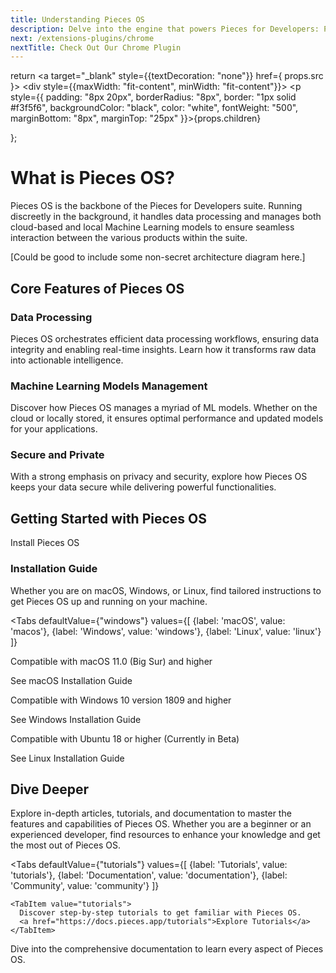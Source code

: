 ```yaml
---
title: Understanding Pieces OS
description: Delve into the engine that powers Pieces for Developers: Pieces OS. Explore how it manages data processing and machine learning models to enhance your development workflow.
next: /extensions-plugins/chrome
nextTitle: Check Out Our Chrome Plugin
---
```


<link rel="canonical" href="https://docs.pieces.app/understanding-pieces-os" />

  return <a target="_blank" style={{textDecoration: "none"}} href={ props.src }>
    <div style={{maxWidth: "fit-content", minWidth: "fit-content"}}>
      <p style={{
        padding: "8px 20px",
        borderRadius: "8px",
        border: "1px solid #f3f5f6",
        backgroundColor: "black",
        color: "white",
        fontWeight: "500",
        marginBottom: "8px",
        marginTop: "25px"
      }}>{props.children}</p>
    </div>
  </a>
};

# What is Pieces OS?

Pieces OS is the backbone of the Pieces for Developers suite. Running discreetly in the background, it handles data processing and manages both cloud-based and local Machine Learning models to ensure seamless interaction between the various products within the suite.

[Could be good to include some non-secret architecture diagram here.]

## Core Features of Pieces OS

### Data Processing

Pieces OS orchestrates efficient data processing workflows, ensuring data integrity and enabling real-time insights. Learn how it transforms raw data into actionable intelligence.

### Machine Learning Models Management

Discover how Pieces OS manages a myriad of ML models. Whether on the cloud or locally stored, it ensures optimal performance and updated models for your applications.

### Secure and Private

With a strong emphasis on privacy and security, explore how Pieces OS keeps your data secure while delivering powerful functionalities.

## Getting Started with Pieces OS

<InstallButton src="https://docs.pieces.app/understanding-pieces-os/installation">Install Pieces OS</InstallButton>

### Installation Guide

Whether you are on macOS, Windows, or Linux, find tailored instructions to get Pieces OS up and running on your machine.

<Tabs
  defaultValue={"windows"}
  values={[
    {label: 'macOS', value: 'macos'},
    {label: 'Windows', value: 'windows'},
    {label: 'Linux', value: 'linux'}
  ]}
>
  <TabItem value="macos">
    <p>Compatible with macOS 11.0 (Big Sur) and higher</p>
    <InstallButton src="https://docs.pieces.app/understanding-pieces-os/installation/macos">See macOS Installation Guide</InstallButton>
  </TabItem>
  <TabItem value="windows">
    <p>Compatible with Windows 10 version 1809 and higher</p>
    <InstallButton src="https://docs.pieces.app/understanding-pieces-os/installation/windows">See Windows Installation Guide</InstallButton>
  </TabItem>
  <TabItem value="linux">
    <p>Compatible with Ubuntu 18 or higher (Currently in Beta)</p>
    <InstallButton src="https://docs.pieces.app/understanding-pieces-os/installation/linux">See Linux Installation Guide</InstallButton>
  </TabItem>
</Tabs>

## Dive Deeper

Explore in-depth articles, tutorials, and documentation to master the features and capabilities of Pieces OS. Whether you are a beginner or an experienced developer, find resources to enhance your knowledge and get the most out of Pieces OS.

  <Tabs
    defaultValue={"tutorials"}
    values={[
      {label: 'Tutorials', value: 'tutorials'},
      {label: 'Documentation', value: 'documentation'},
      {label: 'Community', value: 'community'}
    ]}
  >
    <TabItem value="tutorials">
      Discover step-by-step tutorials to get familiar with Pieces OS.
      <a href="https://docs.pieces.app/tutorials">Explore Tutorials</a>
    </TabItem>
  <TabItem value="documentation">
    Dive into the comprehensive documentation to learn every aspect of Pieces OS.

